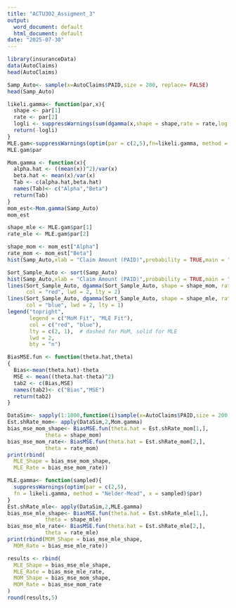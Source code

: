 ---
title: "ACTU302_Assigment_3"
output:
  word_document: default
  html_document: default
date: "2025-07-30"
---


```{r}
library(insuranceData)
data(AutoClaims)
head(AutoClaims)
```

```{r}
Samp_Auto<- sample(x=AutoClaims$PAID,size = 200, replace= FALSE)
head(Samp_Auto)
```
```{r}
likeli.gamma<- function(par,x){
  shape <- par[1]
  rate <- par[2]
  logli <- suppressWarnings(sum(dgamma(x,shape = shape,rate = rate,log = TRUE)))
  return(-logli)
}
MLE.gam<-suppressWarnings(optim(par = c(2,5),fn=likeli.gamma, method = "Nelder-Mead",x=Samp_Auto))
MLE.gam$par
```

```{r}
Mom.gamma <- function(x){
  alpha.hat <- ((mean(x))^2)/var(x)
  beta.hat <- mean(x)/var(x)
  Tab <- c(alpha.hat,beta.hat)
  names(Tab)<- c("Alpha","Beta")
  return(Tab)
}
mom_est<-Mom.gamma(Samp_Auto)
mom_est
```


```{r}   
shape_mle <- MLE.gam$par[1]
rate_mle <- MLE.gam$par[2]

shape_mom <- mom_est["Alpha"]
rate_mom <- mom_est["Beta"]
hist(Samp_Auto,xlab = "Claim Amount (PAID)",probability = TRUE,main = "")
```
```{r}
Sort_Sample_Auto <- sort(Samp_Auto)
hist(Samp_Auto,xlab = "Claim Amount (PAID)",probability = TRUE,main = "")
lines(Sort_Sample_Auto, dgamma(Sort_Sample_Auto, shape = shape_mom, rate = rate_mom),
      col = "red", lwd = 2, lty = 2)
lines(Sort_Sample_Auto, dgamma(Sort_Sample_Auto, shape = shape_mle, rate = rate_mle),
      col = "blue", lwd = 2, lty = 1)
legend("topright",
       legend = c("MoM Fit", "MLE Fit"),
       col = c("red", "blue"),
       lty = c(2, 1),  # dashed for MoM, solid for MLE
       lwd = 2,
       bty = "n") 
```


```{r}
BiasMSE.fun <- function(theta.hat,theta)
{
  Bias<-mean(theta.hat)-theta
  MSE <- mean((theta.hat-theta)^2)
  tab2 <- c(Bias,MSE)
  names(tab2)<- c("Bias","MSE")
  return(tab2)
}
```




```{r}
DataSim<- sapply(1:1000,function(i)sample(x=AutoClaims$PAID,size = 200, replace= TRUE))
Est.shRate_mom<- apply(DataSim,2,Mom.gamma)
bias_mse_mom_shape<- BiasMSE.fun(theta.hat = Est.shRate_mom[1,],
            theta = shape_mom)
bias_mse_mom_rate<- BiasMSE.fun(theta.hat = Est.shRate_mom[2,],
            theta = rate_mom)
print(rbind(
  MLE_Shape = bias_mse_mom_shape,
  MLE_Rate = bias_mse_mom_rate))
```
```{r}
MLE.gamma<- function(sampled){
  suppressWarnings(optim(par = c(2,5),
  fn = likeli.gamma, method = "Nelder-Mead", x = sampled)$par)
}
Est.shRate_mle<- apply(DataSim,2,MLE.gamma)
bias_mse_mle_shape<- BiasMSE.fun(theta.hat = Est.shRate_mle[1,],
            theta = shape_mle)
bias_mse_mle_rate<- BiasMSE.fun(theta.hat = Est.shRate_mle[2,],
            theta = rate_mle)
print(rbind(MOM_Shape = bias_mse_mle_shape,
  MOM_Rate = bias_mse_mle_rate))
```


```{r}
results <- rbind(
  MLE_Shape = bias_mse_mle_shape,
  MLE_Rate = bias_mse_mle_rate,
  MOM_Shape = bias_mse_mom_shape,
  MOM_Rate = bias_mse_mom_rate
)
round(results,5)
```

